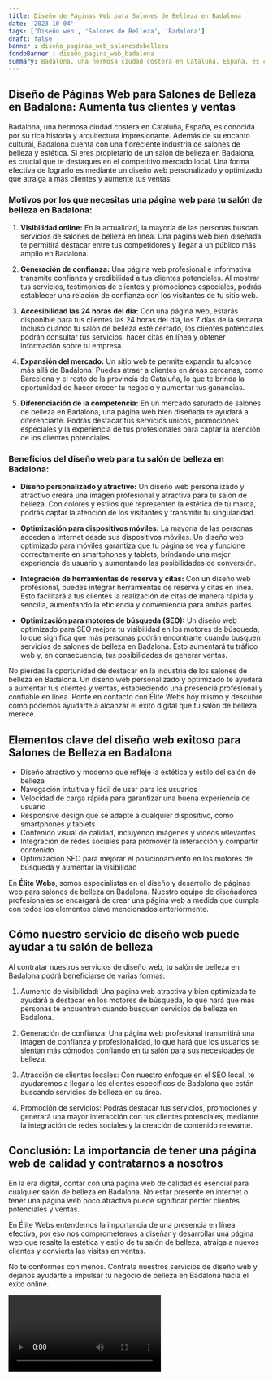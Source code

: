```yaml
---
title: Diseño de Páginas Web para Salones de Belleza en Badalona
date: '2023-10-04'
tags: ['Diseño web', 'Salones de Belleza', 'Badalona']
draft: false
banner : diseño_paginas_web_salonesdebelleza
fondoBanner : diseño_pagina_web_badalona
summary: Badalona, una hermosa ciudad costera en Cataluña, España, es conocida por su rica historia y arquitectura impresionante. Además de su encanto cultural, Badalona cuenta con una floreciente industria de salones de belleza y estética. Si eres propietario de un salón de belleza en Badalona, es crucial que te destaques en el competitivo mercado local. Una forma efectiva de lograrlo es mediante un diseño web personalizado y optimizado que atraiga a más clientes y aumente tus ventas.
---
```


## Diseño de Páginas Web para Salones de Belleza en Badalona: Aumenta tus clientes y ventas

Badalona, una hermosa ciudad costera en Cataluña, España, es conocida por su rica historia y arquitectura impresionante. Además de su encanto cultural, Badalona cuenta con una floreciente industria de salones de belleza y estética. Si eres propietario de un salón de belleza en Badalona, es crucial que te destaques en el competitivo mercado local. Una forma efectiva de lograrlo es mediante un diseño web personalizado y optimizado que atraiga a más clientes y aumente tus ventas.

### Motivos por los que necesitas una página web para tu salón de belleza en Badalona:

1. **Visibilidad online:** En la actualidad, la mayoría de las personas buscan servicios de salones de belleza en línea. Una página web bien diseñada te permitirá destacar entre tus competidores y llegar a un público más amplio en Badalona.

2. **Generación de confianza:** Una página web profesional e informativa transmite confianza y credibilidad a tus clientes potenciales. Al mostrar tus servicios, testimonios de clientes y promociones especiales, podrás establecer una relación de confianza con los visitantes de tu sitio web.

3. **Accesibilidad las 24 horas del día:** Con una página web, estarás disponible para tus clientes las 24 horas del día, los 7 días de la semana. Incluso cuando tu salón de belleza esté cerrado, los clientes potenciales podrán consultar tus servicios, hacer citas en línea y obtener información sobre tu empresa.

4. **Expansión del mercado:** Un sitio web te permite expandir tu alcance más allá de Badalona. Puedes atraer a clientes en áreas cercanas, como Barcelona y el resto de la provincia de Cataluña, lo que te brinda la oportunidad de hacer crecer tu negocio y aumentar tus ganancias.

5. **Diferenciación de la competencia:** En un mercado saturado de salones de belleza en Badalona, una página web bien diseñada te ayudará a diferenciarte. Podrás destacar tus servicios únicos, promociones especiales y la experiencia de tus profesionales para captar la atención de los clientes potenciales.

### Beneficios del diseño web para tu salón de belleza en Badalona:

- **Diseño personalizado y atractivo:** Un diseño web personalizado y atractivo creará una imagen profesional y atractiva para tu salón de belleza. Con colores y estilos que representen la estética de tu marca, podrás captar la atención de los visitantes y transmitir tu singularidad.

- **Optimización para dispositivos móviles:** La mayoría de las personas acceden a internet desde sus dispositivos móviles. Un diseño web optimizado para móviles garantiza que tu página se vea y funcione correctamente en smartphones y tablets, brindando una mejor experiencia de usuario y aumentando las posibilidades de conversión.

- **Integración de herramientas de reserva y citas:** Con un diseño web profesional, puedes integrar herramientas de reserva y citas en línea. Esto facilitará a tus clientes la realización de citas de manera rápida y sencilla, aumentando la eficiencia y conveniencia para ambas partes.

- **Optimización para motores de búsqueda (SEO):** Un diseño web optimizado para SEO mejora tu visibilidad en los motores de búsqueda, lo que significa que más personas podrán encontrarte cuando busquen servicios de salones de belleza en Badalona. Esto aumentará tu tráfico web y, en consecuencia, tus posibilidades de generar ventas.

No pierdas la oportunidad de destacar en la industria de los salones de belleza en Badalona. Un diseño web personalizado y optimizado te ayudará a aumentar tus clientes y ventas, estableciendo una presencia profesional y confiable en línea. Ponte en contacto con Élite Webs hoy mismo y descubre cómo podemos ayudarte a alcanzar el éxito digital que tu salón de belleza merece.

<GifSeo />

<Cta />

## Elementos clave del diseño web exitoso para Salones de Belleza en Badalona

- Diseño atractivo y moderno que refleje la estética y estilo del salón de belleza
- Navegación intuitiva y fácil de usar para los usuarios
- Velocidad de carga rápida para garantizar una buena experiencia de usuario
- Responsive design que se adapte a cualquier dispositivo, como smartphones y tablets
- Contenido visual de calidad, incluyendo imágenes y videos relevantes
- Integración de redes sociales para promover la interacción y compartir contenido
- Optimización SEO para mejorar el posicionamiento en los motores de búsqueda y aumentar la visibilidad

En **Élite Webs**, somos especialistas en el diseño y desarrollo de páginas web para salones de belleza en Badalona. Nuestro equipo de diseñadores profesionales se encargará de crear una página web a medida que cumpla con todos los elementos clave mencionados anteriormente.

## Cómo nuestro servicio de diseño web puede ayudar a tu salón de belleza

Al contratar nuestros servicios de diseño web, tu salón de belleza en Badalona podrá beneficiarse de varias formas:

1. Aumento de visibilidad: Una página web atractiva y bien optimizada te ayudará a destacar en los motores de búsqueda, lo que hará que más personas te encuentren cuando busquen servicios de belleza en Badalona.

2. Generación de confianza: Una página web profesional transmitirá una imagen de confianza y profesionalidad, lo que hará que los usuarios se sientan más cómodos confiando en tu salón para sus necesidades de belleza.

3. Atracción de clientes locales: Con nuestro enfoque en el SEO local, te ayudaremos a llegar a los clientes específicos de Badalona que están buscando servicios de belleza en su área.

4. Promoción de servicios: Podrás destacar tus servicios, promociones y generará una mayor interacción con tus clientes potenciales, mediante la integración de redes sociales y la creación de contenido relevante.

## Conclusión: La importancia de tener una página web de calidad y contratarnos a nosotros

En la era digital, contar con una página web de calidad es esencial para cualquier salón de belleza en Badalona. No estar presente en internet o tener una página web poco atractiva puede significar perder clientes potenciales y ventas.

En Élite Webs entendemos la importancia de una presencia en línea efectiva, por eso nos comprometemos a diseñar y desarrollar una página web que resalte la estética y estilo de tu salón de belleza, atraiga a nuevos clientes y convierta las visitas en ventas.

No te conformes con menos. Contrata nuestros servicios de diseño web y déjanos ayudarte a impulsar tu negocio de belleza en Badalona hacia el éxito online.

<Video />

<CtaBot job='Salones de Belleza' city='Badalona'/>

<Gmaps query='Badalona+españa+maps' />